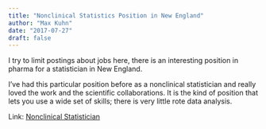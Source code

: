 ```yaml
---
title: "Nonclinical Statistics Position in New England"
author: "Max Kuhn"
date: "2017-07-27"
draft: false
---
```


I try to limit postings about jobs here, there is an interesting position in pharma for a statistician in New England. 

I've had this particular position before as a nonclinical statistician and really loved the work and the scientific collaborations. It is the kind of position that lets you use a wide set of skills; there is very little rote data analysis. 

Link: [Nonclinical Statistician](https://pfizer.wd1.myworkdayjobs.com/PfizerCareers/job/USA---MA---Cambridge-Kendall-Sq-700-Main/Associate-Director--Statistics_1603363)